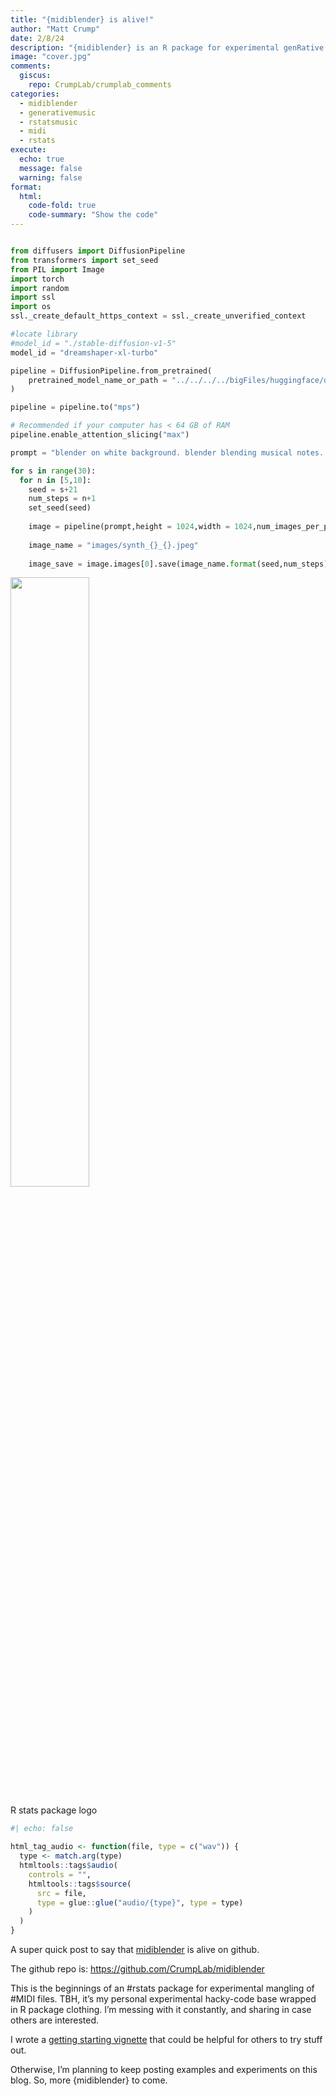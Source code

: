 ```yaml
---
title: "{midiblender} is alive!"
author: "Matt Crump"
date: 2/8/24
description: "{midiblender} is an R package for experimental genRative MIDI mangling"
image: "cover.jpg"
comments:
  giscus: 
    repo: CrumpLab/crumplab_comments
categories: 
  - midiblender
  - generativemusic
  - rstatsmusic
  - midi
  - rstats
execute: 
  echo: true
  message: false
  warning: false
format:
  html:
    code-fold: true
    code-summary: "Show the code"
---
```


```r

```

```python
from diffusers import DiffusionPipeline
from transformers import set_seed
from PIL import Image
import torch
import random
import ssl
import os
ssl._create_default_https_context = ssl._create_unverified_context

#locate library
#model_id = "./stable-diffusion-v1-5"
model_id = "dreamshaper-xl-turbo"

pipeline = DiffusionPipeline.from_pretrained(
	pretrained_model_name_or_path = "../../../../bigFiles/huggingface/dreamshaper-xl-turbo/"
)

pipeline = pipeline.to("mps")

# Recommended if your computer has < 64 GB of RAM
pipeline.enable_attention_slicing("max")

prompt = "blender on white background. blender blending musical notes. cartoon. 80s retro."

for s in range(30):
  for n in [5,10]:
    seed = s+21
    num_steps = n+1
    set_seed(seed)
    
    image = pipeline(prompt,height = 1024,width = 1024,num_images_per_prompt = 1,num_inference_steps=num_steps)
    
    image_name = "images/synth_{}_{}.jpeg"
    
    image_save = image.images[0].save(image_name.format(seed,num_steps))

```

![](cover.jpg){width="50%" fig-align="left"}

::: column-margin
R stats package logo
:::

```r
#| echo: false

html_tag_audio <- function(file, type = c("wav")) {
  type <- match.arg(type)
  htmltools::tags$audio(
    controls = "",
    htmltools::tags$source(
      src = file,
      type = glue::glue("audio/{type}", type = type)
    )
  )
}

```

A super quick post to say that [midiblender](https://www.crumplab.com/midiblender/) is alive on github.

The github repo is: <https://github.com/CrumpLab/midiblender>

This is the beginnings of an #rstats package for experimental mangling of #MIDI files. TBH, it's my personal experimental hacky-code base wrapped in R package clothing. I'm messing with it constantly, and sharing in case others are interested. 

I wrote a [getting starting vignette](https://www.crumplab.com/midiblender/articles/Getting_started.html) that could be helpful for others to try stuff out.

Otherwise, I'm planning to keep posting examples and experiments on this blog. So, more {midiblender} to come.



